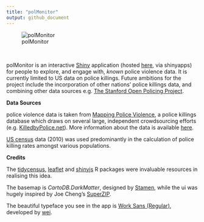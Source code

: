 ```yaml
---
title: "polMonitor"
output: github_document
---
```


![polMonitor](https://github.com/ewenme/polMonitor/blob/master/example.gif)

<br>
  
polMonitor is an interactive [Shiny](https://shiny.rstudio.com/) application (hosted [here](https://ewenme.shinyapps.io/polMonitor), via shinyapps) for people to explore, and engage with, *known* police violence data. It is currently limited to US data on police killings. Future ambitions for the project include the incorporation of other nations' police killings data, and combining other data sources e.g. [The Stanford Open Policing Project](https://openpolicing.stanford.edu/).

**Data Sources**

police violence data is taken from [Mapping Police Violence](https://mappingpoliceviolence.org), a police killings database which draws on several large, independent crowdsourcing efforts (e.g. [KilledbyPolice.net](http://killedbypolice.net/)). More information about the data is available [here](https://mappingpoliceviolence.org/aboutthedata/).

[US census](https://www.census.gov/2010census/data/) data (2010) was used predominantly in the calculation of police killing rates amongst various populations. 

**Credits**

The [tidycensus](https://cran.r-project.org/web/packages/tidycensus/index.html), [leaflet](https://cran.r-project.org/web/packages/leaflet/leaflet.pdf) and [shinyjs](https://cran.r-project.org/web/packages/shinyjs/index.html) R packages were invaluable resources in realising this idea. 

The basemap is *CartoDB.DarkMatter*, designed by [Stamen](http://stamen.com/), while the ui was hugely inspired by Joe Cheng's [SuperZIP](https://github.com/rstudio/shiny-examples/tree/master/063-superzip-example). 

The beautiful typeface you see in the app is [Work Sans (Regular)](https://github.com/weiweihuanghuang/Work-Sans), developed by [wei](https://twitter.com/w__h_). 

